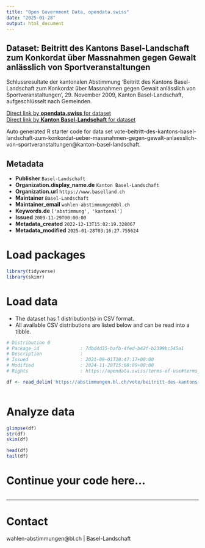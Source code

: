 ```yaml
---
title: "Open Government Data, opendata.swiss"
date: "2025-01-28"
output: html_document
---
```


## Dataset: Beitritt des Kantons Basel-Landschaft zum Konkordat über Massnahmen gegen Gewalt anlässlich von Sportveranstaltungen

Schlussresultate der kantonalen Abstimmung 'Beitritt des Kantons Basel-Landschaft zum Konkordat über Massnahmen gegen Gewalt anlässlich von Sportveranstaltungen', 29. November 2009, Kanton Basel-Landschaft, aufgeschlüsselt nach Gemeinden.

[Direct link by **opendata.swiss** for dataset](https://opendata.swiss/de/dataset/beitritt-des-kantons-basel-landschaft-zum-konkordat-uber-massnahmen-gegen-gewalt-anlasslich-von)<br>
[Direct link by **Kanton Basel-Landschaft** for dataset](https://abstimmungen.bl.ch/vote/beitritt-des-kantons-basel-landschaft-zum-konkordat-ueber-massnahmen-gegen-gewalt-anlaesslich-von-sportveranstaltungen/data)

Auto generated R starter code for data set vote-beitritt-des-kantons-basel-landschaft-zum-konkordat-ueber-massnahmen-gegen-gewalt-anlaesslich-von-sportveranstaltungen@kanton-basel-landschaft.

## Metadata

- **Publisher** `Basel-Landschaft`
- **Organization.display_name.de** `Kanton Basel-Landschaft`
- **Organization.url** `https://www.baselland.ch`
- **Maintainer** `Basel-Landschaft`
- **Maintainer_email** `wahlen-abstimmungen@bl.ch`
- **Keywords.de** `['abstimmung', 'kantonal']`
- **Issued** `2009-11-29T00:00:00`
- **Metadata_created** `2022-12-13T15:02:19.328067`
- **Metadata_modified** `2025-01-28T03:16:27.755624`


# Load packages

```r

library(tidyverse)
library(skimr)

```

# Load data

-   The dataset has 1 distribution(s) in CSV format.
-   All available CSV distributions are listed below and can be read into a tibble.

```r

# Distribution 0
# Package_id               : 7dbd4d35-bafb-4fed-b42f-b2399bc545a1
# Description              : 
# Issued                   : 2021-09-01T18:47:17+00:00
# Modified                 : 2024-11-28T15:08:09+00:00
# Rights                   : https://opendata.swiss/terms-of-use#terms_by

df <- read_delim('https://abstimmungen.bl.ch/vote/beitritt-des-kantons-basel-landschaft-zum-konkordat-ueber-massnahmen-gegen-gewalt-anlaesslich-von-sportveranstaltungen/data-csv')



```

# Analyze data

```r

glimpse(df)
str(df)
skim(df)

head(df)
tail(df)

```

# Continue your code here...

```r

```

------------------------------------------------------------------------

# Contact

wahlen-abstimmungen@bl.ch | Basel-Landschaft
